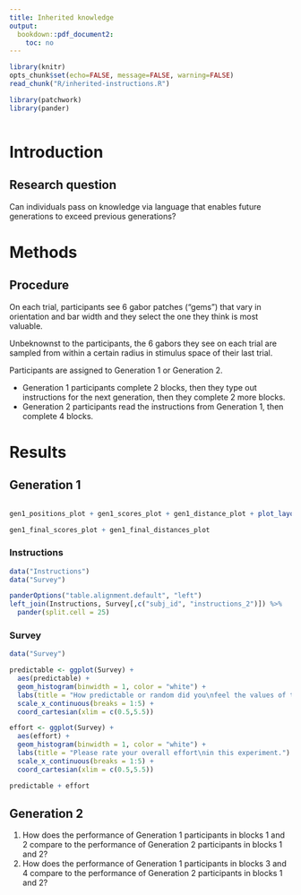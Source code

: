 ```yaml
---
title: Inherited knowledge
output:
  bookdown::pdf_document2:
    toc: no
---
```

```r
library(knitr)
opts_chunk$set(echo=FALSE, message=FALSE, warning=FALSE)
read_chunk("R/inherited-instructions.R")

library(patchwork)
library(pander)
```
```r
```

# Introduction

## Research question

Can individuals pass on knowledge via language that enables future generations
to exceed previous generations?

# Methods

## Procedure

On each trial, participants see 6 gabor patches ("gems") that vary in
orientation and bar width and they select the one they think is most valuable.

Unbeknownst to the participants, the 6 gabors they see on each trial
are sampled from within a certain radius in stimulus space of their last
trial.

Participants are assigned to Generation 1 or Generation 2.

- Generation 1 participants complete 2 blocks, then they type out instructions
  for the next generation, then they complete 2 more blocks.
- Generation 2 participants read the instructions from Generation 1, then
  complete 4 blocks.

# Results

## Generation 1

```r
```

```r
gen1_positions_plot + gen1_scores_plot + gen1_distance_plot + plot_layout(nrow = 3)
```

```r
gen1_final_scores_plot + gen1_final_distances_plot
```

### Instructions

```r
data("Instructions")
data("Survey")

panderOptions("table.alignment.default", "left")
left_join(Instructions, Survey[,c("subj_id", "instructions_2")]) %>%
  pander(split.cell = 25)
```

### Survey

```r
data("Survey")

predictable <- ggplot(Survey) +
  aes(predictable) +
  geom_histogram(binwidth = 1, color = "white") +
  labs(title = "How predictable or random did you\nfeel the values of the gems were?") +
  scale_x_continuous(breaks = 1:5) +
  coord_cartesian(xlim = c(0.5,5.5))

effort <- ggplot(Survey) +
  aes(effort) +
  geom_histogram(binwidth = 1, color = "white") +
  labs(title = "Please rate your overall effort\nin this experiment.") +
  scale_x_continuous(breaks = 1:5) +
  coord_cartesian(xlim = c(0.5,5.5))

predictable + effort
```

## Generation 2

1. How does the performance of Generation 1 participants in blocks 1 and 2
   compare to the performance of Generation 2 participants in blocks 1 and 2?
2. How does the performance of Generation 1 participants in blocks 3 and 4
   compare to the performance of Generation 2 participants in blocks 1 and 2?
